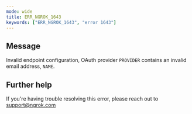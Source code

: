 ```yaml
---
mode: wide
title: ERR_NGROK_1643
keywords: ["ERR_NGROK_1643", "error 1643"]
---
```


## Message

Invalid endpoint configuration, OAuth provider `PROVIDER` contains an invalid email address, `NAME`.

## Further help

If you're having trouble resolving this error, please reach out to [support@ngrok.com](mailto:support@ngrok.com?subject=Help%20with%20ERR_NGROK_1643)
